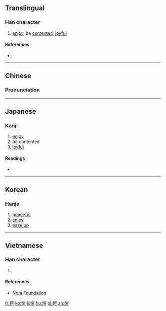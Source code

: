 {{also|恺}}
==Translingual==

===Han character===
{{Han char|rn=61|rad=心|as=10|sn=13|four=9201<sub>8</sub>|canj=心山一廿 (PUMT)|ids=⿰[[忄]][[豈]]}}

# [[enjoy]], be [[contented]], [[joyful]]

====References====
* {{Han ref|kx=0396.380|dkj=11015|dj=0735.280|hdz=42337.020|uh=6137|ud=24887|bh=B75F|bd=46943}}

----

==Chinese==
{{zh-forms|s=恺}}

===Pronunciation===
{{zh-pron
|m=kǎi
|c=hoi2
|mc=y
|oc=y
|ma=
|cat=v,a
}}

----

==Japanese==

===Kanji===
{{ja-kanji|grade=|rs=心10}}

# [[enjoy]]
# be contented
# [[joyful]]

====Readings====
* {{ja-readings|on=[[かい]] (kai), [[がい]] (gai)|kun=[[たのしむ]] (tanoshimu)}}

----

==Korean==

===Hanja===
{{ko-hanja|hangeul=개|eumhun=|rv=gae|mr=kae|y=kay}}

# [[peaceful]]
# [[enjoy]]
# [[ease up]]

----

==Vietnamese==

===Han character===
{{vi-readings|rs=心10| hanviet = khải}}

# {{defn|lang=vi|sort=心10}}

====References====
*[http://nomfoundation.org/common/nom_details.php?codepoint=6137 Nom Foundation]

[[fr:愷]]
[[ko:愷]]
[[li:愷]]
[[hu:愷]]
[[pl:愷]]
[[zh:愷]]